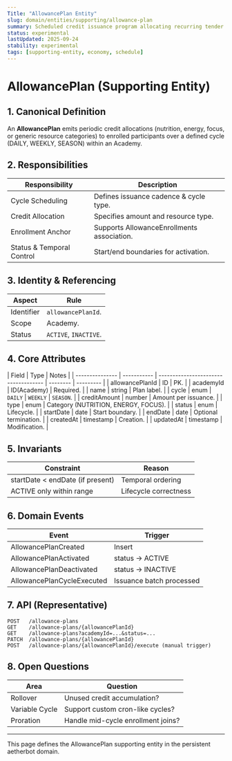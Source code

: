 ```yaml
---
Title: "AllowancePlan Entity"
slug: domain/entities/supporting/allowance-plan
summary: Scheduled credit issuance program allocating recurring tender or resource allowances to collectors.
status: experimental
lastUpdated: 2025-09-24
stability: experimental
tags: [supporting-entity, economy, schedule]
---
```


# AllowancePlan (Supporting Entity)

## 1. Canonical Definition

An **AllowancePlan** emits periodic credit allocations (nutrition, energy, focus, or generic resource categories) to enrolled participants over a defined cycle (DAILY, WEEKLY, SEASON) within an Academy.

## 2. Responsibilities

| Responsibility            | Description                                |
| ------------------------- | ------------------------------------------ |
| Cycle Scheduling          | Defines issuance cadence & cycle type.     |
| Credit Allocation         | Specifies amount and resource type.        |
| Enrollment Anchor         | Supports AllowanceEnrollments association. |
| Status & Temporal Control | Start/end boundaries for activation.       |

## 3. Identity & Referencing

| Aspect     | Rule                  |
| ---------- | --------------------- |
| Identifier | `allowancePlanId`.    |
| Scope      | Academy.              |
| Status     | `ACTIVE`, `INACTIVE`. |

## 4. Core Attributes

| Field           | Type        | Notes                                |
| --------------- | ----------- | ------------------------------------ | -------- | --------- |
| allowancePlanId | ID          | PK.                                  |
| academyId       | ID(Academy) | Required.                            |
| name            | string      | Plan label.                          |
| cycle           | enum        | `DAILY`                              | `WEEKLY` | `SEASON`. |
| creditAmount    | number      | Amount per issuance.                 |
| type            | enum        | Category (NUTRITION, ENERGY, FOCUS). |
| status          | enum        | Lifecycle.                           |
| startDate       | date        | Start boundary.                      |
| endDate         | date        | Optional termination.                |
| createdAt       | timestamp   | Creation.                            |
| updatedAt       | timestamp   | Modification.                        |

## 5. Invariants

| Constraint                       | Reason                |
| -------------------------------- | --------------------- |
| startDate < endDate (if present) | Temporal ordering     |
| ACTIVE only within range         | Lifecycle correctness |

## 6. Domain Events

| Event                      | Trigger                  |
| -------------------------- | ------------------------ |
| AllowancePlanCreated       | Insert                   |
| AllowancePlanActivated     | status -> ACTIVE         |
| AllowancePlanDeactivated   | status -> INACTIVE       |
| AllowancePlanCycleExecuted | Issuance batch processed |

## 7. API (Representative)

```
POST   /allowance-plans
GET    /allowance-plans/{allowancePlanId}
GET    /allowance-plans?academyId=...&status=...
PATCH  /allowance-plans/{allowancePlanId}
POST   /allowance-plans/{allowancePlanId}/execute (manual trigger)
```

## 8. Open Questions

| Area           | Question                           |
| -------------- | ---------------------------------- |
| Rollover       | Unused credit accumulation?        |
| Variable Cycle | Support custom cron-like cycles?   |
| Proration      | Handle mid-cycle enrollment joins? |

---

This page defines the AllowancePlan supporting entity in the persistent aetherbot domain.
